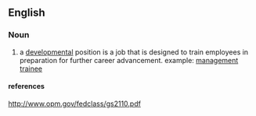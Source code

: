 ==English==

===Noun===
{{en-noun}}

# a [[developmental]] position is a job that is designed to train employees in preparation for further career advancement.  example:  [[management]] [[trainee]]

====references====
http://www.opm.gov/fedclass/gs2110.pdf